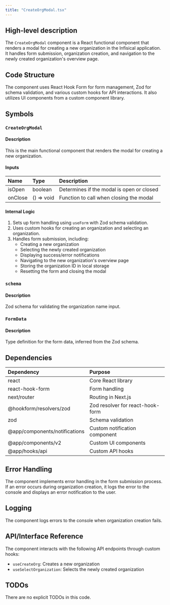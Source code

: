 ```yaml
---
title: "CreateOrgModal.tsx"
---
```


## High-level description
The `CreateOrgModal` component is a React functional component that renders a modal for creating a new organization in the Infisical application. It handles form submission, organization creation, and navigation to the newly created organization's overview page.

## Code Structure
The component uses React Hook Form for form management, Zod for schema validation, and various custom hooks for API interactions. It also utilizes UI components from a custom component library.

## Symbols

### `CreateOrgModal`
#### Description
This is the main functional component that renders the modal for creating a new organization.

#### Inputs
| Name | Type | Description |
|:-----|:-----|:------------|
| isOpen | boolean | Determines if the modal is open or closed |
| onClose | () =&gt; void | Function to call when closing the modal |

#### Internal Logic
1. Sets up form handling using `useForm` with Zod schema validation.
2. Uses custom hooks for creating an organization and selecting an organization.
3. Handles form submission, including:
   - Creating a new organization
   - Selecting the newly created organization
   - Displaying success/error notifications
   - Navigating to the new organization's overview page
   - Storing the organization ID in local storage
   - Resetting the form and closing the modal

### `schema`
#### Description
Zod schema for validating the organization name input.

### `FormData`
#### Description
Type definition for the form data, inferred from the Zod schema.

## Dependencies
| Dependency | Purpose |
|:-----------|:--------|
| react | Core React library |
| react-hook-form | Form handling |
| next/router | Routing in Next.js |
| @hookform/resolvers/zod | Zod resolver for react-hook-form |
| zod | Schema validation |
| @app/components/notifications | Custom notification component |
| @app/components/v2 | Custom UI components |
| @app/hooks/api | Custom API hooks |

## Error Handling
The component implements error handling in the form submission process. If an error occurs during organization creation, it logs the error to the console and displays an error notification to the user.

## Logging
The component logs errors to the console when organization creation fails.

## API/Interface Reference
The component interacts with the following API endpoints through custom hooks:
- `useCreateOrg`: Creates a new organization
- `useSelectOrganization`: Selects the newly created organization

## TODOs
There are no explicit TODOs in this code.